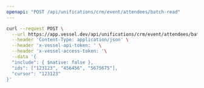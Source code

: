 ```yaml
---
openapi: "POST /api/unifications/crm/event/attendees/batch-read"
---
```


<RequestExample>

```bash Request
curl --request POST \
  --url https://app.vessel.dev/api/unifications/crm/event/attendees/batch-read \
  --header 'Content-Type: application/json' \
  --header 'x-vessel-api-token: ' \
  --header 'x-vessel-access-token: '\
  --data '{
  "include": { $native: false },
  "ids": ["123123", "456456", "5675675"],
  "cursor": "123123"
}'
```

</RequestExample>


